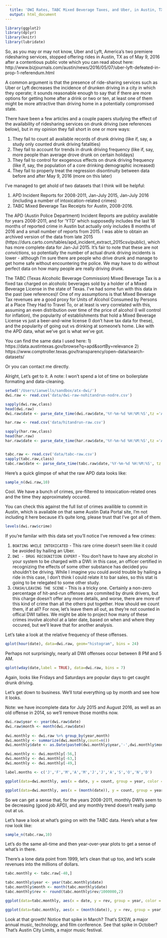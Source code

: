 ```yaml
---
  title: 'DWI Rates, TABC Mixed Beverage Taxes, and Uber, in Austin, TX'
  output: html_document
---
```


```r
library(ggplot2)
library(dplyr)
library(knitr)
library(lubridate)
```
So, as you may or may not know, Uber and Lyft, America's two premiere ridesharing services, stopped offering rides in Austin, TX as of May 9, 2016 after a contentious public vote which you can read about here: http://www.bizjournals.com/austin/news/2016/05/07/uber-lyft-defeated-in-prop-1-referendum.html

A common argument is that the presence of ride-sharing services such as Uber or Lyft decreases the incidence of drunken driving in a city in which they operate; it sounds reasonable enough to say that if there are more options for getting home after a drink or two or ten, at least one of them might be more attractive than driving home in a potentially compromised state.

There have been a few articles and a couple papers studying the effect of the availability of ridesharing services on drunk driving (see references below), but in my opinion they fall short in one or more ways:

1) They fail to count all available records of drunk driving (like if, say, a study only counted drunk driving fatalities)
2) They fail to account for trends in drunk driving frequency (like if, say, more people than average drove drunk on certain holidays) 
3) They fail to control for exogenous effects on drunk driving frequency (like if, say, the population of a core drinking demographic increased)
4) They fail to properly treat the regression disontinuity between data before and after May 9, 2016 (more on this later)

I've managed to get ahold of two datasets that I think will be helpful:
  
1) APD Incident Reports for 2008-2011, Jan-July 2015, Jan-July 2016 (including a number of intoxication-related crimes)
2) TABC Mixed Beverage Tax Receipts for Austin, 2008-2016.

The APD (Austin Police Department) Incident Reports are publicy available for years 2008-2011, and for 'YTD' which supposedly includes the last 18 months of reported crime in Austin but actually only includes 8 months of 2016 and a small number of reports from 2015.  I was able to obtain an archived version of the data from late 2015 (https://durs.carto.com/tables/apd_incident_extract_2015csv/public), which has more complete data for Jan-Jul 2015.  It's fair to note that these are not *convictions*, so potentially the number of actual drunk driving incidents is lower - although I'm sure there are people who drive drunk and manage to get home safe without encountering the police.  We may have to do without perfect data on how many people are really driving drunk.

The TABC (Texas Alcoholic Beverage Commission) Mixed Beverage Tax is a fixed tax charged on alcoholic beverages sold by a holder of a Mixed Beverage License in the state of Texas.  I've had some fun with this data in the past (see references)!  One of my assumptions is that Mixed Beverage Tax revenues are a good proxy for Units of Alcohol Consumed by Persons at a Place They Had to Travel To, or at least is very correlated with this, assuming an even distribution over time of the price of alcohol (I will control for inflation), the popularity of establishments that hold a Mixed Beverage License vs just a beer-and-wine license (I don't have tax data for these), and the popularity of going out vs drinking at someone's home.  Like with the APD data, what we've got is what we've got.

You can find the same data I used here:
1) https://data.austintexas.gov/browse?q=apd&sortBy=relevance
2) https://www.comptroller.texas.gov/transparency/open-data/search-datasets/

Or you can contact me directly.

Alright, Let's get to it.  A note: I won't spend a lot of time on boilerplate formating and data-cleaning.

```r
setwd('/Users/ianwells/sandbox/atx-dwi/')
dwi.raw <- read.csv('data/dwi-raw-nohitandrun-nodre.csv')

sapply(dwi.raw,class)
head(dwi.raw)
dwi.raw$date <- parse_date_time(dwi.raw$date,'%Y-%m-%d %H:%M:%S',tz ='America/Chicago')

har.raw <- read.csv('data/hitandrun-raw.csv')

sapply(har.raw,class)
head(har.raw)
har.raw$date <- parse_date_time(har.raw$date,'%Y-%m-%d %H:%M:%S',tz ='America/Chicago')


tabc.raw <- read.csv('data/tabc-raw.csv')
sapply(tabc.raw,class)
tabc.raw$date <- parse_date_time(tabc.raw$date,'%Y-%m-%d %H:%M:%S', tz = 'America/Chicago')
```

Here's a quick glimpse of what the raw APD data looks like:

```r
sample_n(dwi.raw,10)
```

Cool.  We have a bunch of crimes, pre-filtered to intoxication-related ones and the time they approximately occured.

You can check this against the full list of crimes availible to commit in Austin, which is available on that same Austin Data Portal site, I'm not including it here because it's quite long, please trust that I've got all of them.

```r
levels(dwi.raw$crime)
```

If you're familar with this data set you'll notice I've removed a few crimes:

1) `BOATING WHILE INTOXICATED` - This rare crime doesn't seem like it could be avoided by hailing an Uber.
2) `DWI - DRUG RECOGNITION EXPERT` - You don't have to have any alcohol in your system to be charged with a DWI: in this case, an officer certified in recognizing the effects of some other substance has decided you shouldn't be driving.  While I imagine you could avoid trouble by hailing a ride in this case, I don't think I could relate it to bar sales, so this stat is going to be relegated to some other study.
3) `CRASH/LEAVING THE SCENE` - This is a tricky one.  Certainly a non-zero percentage of hit-and-run offenses are commited by drunk drivers, but this charge doesn't offer any more details, and worse, there are more of this kind of crime than all the others put together.  How should we count them, if at all?  For now, let's leave them all out, as they're not counted in offical DWI tallies.  We might be able to project how many of these crimes involve alcohol at a later date, based on when and where they occured, but we'll leave that for another analysis.

Let's take a look at the relative frequency of these offenses.

```r
qplot(hour(date), data=dwi.raw, geom="histogram", bins = 24)
```

Perhaps not surprisingly, nearly all DWI offenses occur between 8 PM and 5 AM.

```r
qplot(wday(date,label = TRUE), data=dwi.raw, bins = 7)
```

Again, looks like Fridays and Saturdays are popular days to get caught drunk driving.

Let's get down to business.  We'll total everything up by month and see how it looks.

Note: we have incomplete data for July 2015 and August 2016, as well as an old offense in 2014, so we'll remove those months now.

```r
dwi.raw$year <- year(dwi.raw$date)
dwi.raw$month <- month(dwi.raw$date)
  
dwi.monthly <- dwi.raw %>% group_by(year,month)
dwi.monthly <- summarize(dwi.monthly,count=n())
dwi.monthly$date <- as.Date(paste0(dwi.monthly$year,'-',dwi.monthly$month,'-01'))

dwi.monthly <- dwi.monthly[-56,] 
dwi.monthly <- dwi.monthly[-63,] 
dwi.monthly <- dwi.monthly[-49,] 

label.months <- c('J','F','M','A','M','J','J','A','S','O','N','D')

ggplot(data=dwi.monthly, aes(x = date, y = count, group = year, color = factor(year))) + geom_point()

ggplot(data=dwi.monthly, aes(x = (month(date)), y = count, group = year, color = factor(year))) + geom_line() + scale_x_continuous( breaks = 1:12, labels = label.months)

```

So we can get a sense that, for the years 2008-2011, monthly DWI's seem to be decreasing (good job APD), and any monthly trend doesn't really jump out at us.  

Let's have a look at what's going on with the TABC data.  Here's what a few row look like:

```r
sample_n(tabc.raw,10)
```

Let's do the same all-time and then year-over-year plots to get a sense of what's in there.

There's a lone data point from 1999, let's clean that up too, and let's scale revenues into the millions of dollars.

```r

tabc.monthly <- tabc.raw[-40,] 

tabc.monthly$year <- year(tabc.monthly$date)
tabc.monthly$month <- month(tabc.monthly$date)
tabc.monthly$rev <- round(tabc.monthly$rev/1000000,2)

ggplot(data=tabc.monthly, aes(x = date, y = rev, group = year, color = factor(year))) + geom_point()

ggplot(data=tabc.monthly, aes(x = (month(date)), y = rev, group = year, color = factor(year))) + geom_line() + scale_x_continuous( breaks = 1:12, labels = label.months)
```

Look at that growth!  Notice that spike in March?  That's SXSW, a major annual music, technology, and film conference.  See that spike in October?  That's Austin City Limits, a major music festival.  
